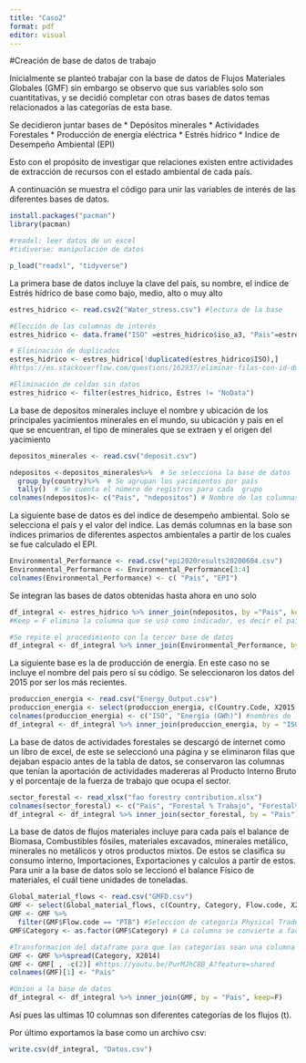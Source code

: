 ---
title: "Caso2"
format: pdf
editor: visual
---

#Creación de base de datos de trabajo


Inicialmente se planteó trabajar con la base de datos de Flujos Materiales Globales (GMF) sin embargo se observo que sus variables solo son cuantitativas, y se decidió completar con otras bases de datos temas relacionados a las categorías de esta base. 

Se decidieron juntar bases de 
* Depósitos minerales
* Actividades Forestales
* Producción de energía eléctrica
* Estrés hídrico
* Indice de Desempeño Ambiental (EPI)

Esto con el propósito de investigar que relaciones  existen entre actividades de extracción de recursos con el estado ambiental de cada país.

A continuación se muestra el código para unir las variables de interés de las diferentes bases de datos.


```{r Administrador de paquetes}
install.packages("pacman")
library(pacman)
```

```{r Istalación de paquetes}
#readxl: leer datos de un excel
#tidiverse: manipulación de datos

p_load("readxl", "tidyverse")

```

La primera base de datos incluye la clave del país, su nombre, el indice de Estrés hídrico de base como bajo, medio, alto o muy alto


```{r Eliminar duplicados de agua}
estres_hidrico <- read.csv2("Water_stress.csv") #lectura de la base

#Elección de las columnas de interés
estres_hidrico <- data.frame("ISO" =estres_hidrico$iso_a3, "Pais"=estres_hidrico$name_0, "Estres" = estres_hidrico$label, "RegionWB"= estres_hidrico$wb_region, stringsAsFactors = T)

# Eliminación de duplicados
estres_hidrico <- estres_hidrico[!duplicated(estres_hidrico$ISO),]
#https://es.stackoverflow.com/questions/162937/eliminar-filas-con-id-duplicado-en-r

#Eliminación de celdas sin datos
estres_hidrico <- filter(estres_hidrico, Estres != "NoData")
```

La base de depositos minerales incluye el nombre y ubicación de los principales yacimientos minerales en el mundo, su ubicación y país en el que se encuentran, el tipo de minerales que se extraen y el origen del yacimiento

```{r Depositos minerales}
depositos_minerales <- read.csv("deposit.csv")
```

```{r Número de depósitos mineros}
ndepositos <-depositos_minerales%>%  # Se selecciona la base de datos 
  group_by(country)%>%  # Se agrupan los yacimientos por país
  tally()  # Se cuenta el número de registros para cada  grupo
colnames(ndepositos)<- c("Pais", "ndepositos") # Nombre de las columnas
```
 
La siguiente base de datos es del indice de desempeño ambiental.
Solo se selecciona el país y el valor del indice. Las demás columnas en la base son índices primarios de diferentes aspectos ambientales a partir de los cuales se fue calculado el EPI.

```{r}
Environmental_Performance <- read.csv("epi2020results20200604.csv")
Environmental_Performance <- Environmental_Performance[3:4]
colnames(Environmental_Performance) <- c( "Pais", "EPI")
```

Se integran las bases de datos obtenidas hasta ahora en uno solo

```{r}
df_integral <- estres_hidrico %>% inner_join(ndepositos, by ="Pais", keep = F) # Se unen solo los registros cuyo 'Pais' se encuentre en ambas bases 
#Keep = F elimina la columna que se usó como indicador, es decir el pais

#Se repite el procedimiento con la tercer base de datos
df_integral <- df_integral %>% inner_join(Environmental_Performance, by = "Pais", keep=F)

```

La siguiente base es la de producción de energía. En este caso no se incluye el nombre del pais pero sí su código. Se seleccionaron los datos del 2015 por ser los más recientes.

```{r}
produccion_energia <- read.csv("Energy_Output.csv")
produccion_energia <- select(produccion_energia, c(Country.Code, X2015..YR2015.))
colnames(produccion_energia) <- c("ISO", "Energía (GWh)") #nombres de las columnas
df_integral <- df_integral %>% inner_join(produccion_energia, by = "ISO", keep=F) #Union a la base de datos de trabajo
```

La base de datos de actividades forestales se descargó de internet como un libro de excel, de este se seleccionó una página y se eliminaron filas que dejaban espacio antes de la tabla de datos, se conservaron las columnas que tenían la aportación de actividades madereras al Producto Interno Bruto y el porcentaje de la fuerza de trabajo que ocupa el sector. 

```{r}
sector_forestal <- read_xlsx("fao forestry contribution.xlsx")
colnames(sector_forestal) <- c("Pais", "Forestal % Trabajo", "Forestal% PIB")#Nombre de columnas
df_integral <- df_integral %>% inner_join(sector_forestal, by = "Pais") #Unión
```

La base de datos de flujos materiales incluye para cada país el balance de Biomasa, Combustibles fósiles, materiales excavados, minerales metálico, minerales no metálicos y otros productos mixtos. De estos se clasifica su consumo interno, Importaciones, Exportaciones y calculos a partir de estos. Para unir a la base de datos solo se leccionó el balance Físico de materiales, el cuál tiene unidades de toneladas.

```{r}
Global_material_flows <- read.csv("GMFD.csv")
GMF <- select(Global_material_flows, c(Country, Category, Flow.code, X2014)) #Se seleccionan las columnas de pais, categoria, codigo de la categoria, los datos del año 2014, nuevamente, el más reciente.
GMF <- GMF %>%
  filter(GMF$Flow.code == "PTB") #Seleccion de categoría Physical Trade Balance
GMF$Category <- as.factor(GMF$Category) # La columna se convierte a factor para posterior manipulación
```

```{r}
#Transformacion del dataframe para que las categorías sean una columna cada una y que cada registro corresponda a un solo país
GMF <- GMF %>%spread(Category, X2014)
GMF <- GMF[ , -c(2)] #https://youtu.be/PurMJhCBB_A?feature=shared
colnames(GMF)[1] <- "Pais"
```

```{r}
#Union a la base de datos 
df_integral <- df_integral %>% inner_join(GMF, by = "Pais", keep=F)
```
Así pues las ultimas 10 columnas son diferentes categorías de los flujos (t).

Por último exportamos la base como un archivo csv:
```{r}
write.csv(df_integral, "Datos.csv")
```

